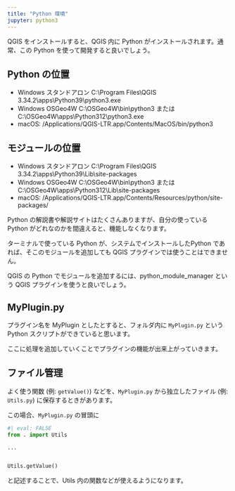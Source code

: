 ```yaml
---
title: "Python 環境"
jupyter: python3
---
```


QGIS をインストールすると、QGIS 内に Python がインストールされます。通常、この Python を使って開発すると良いでしょう。

## Python の位置 {#sec-python-folder}

- Windows スタンドアロン C:\\Program Files\\QGIS 3.34.2\\apps\\Python39\\python3.exe 
- Windows OSGeo4W C:\\OSGeo4W\\bin\\python3 または C:\\OSGeo4W\\apps\\Python312\\python3.exe 
- macOS: /Applications/QGIS-LTR.app/Contents/MacOS/bin/python3

## モジュールの位置

- Windows スタンドアロン C:\\Program Files\\QGIS 3.34.2\\apps\\Python39\\Lib\\site-packages
- Windows OSGeo4W C:\\OSGeo4W\\bin\\python3 または C:\\OSGeo4W\\apps\\Python312\\Lib\\site-packages
- macOS:  /Applications/QGIS-LTR.app/Contents/Resources/python/site-packages/

Python の解説書や解説サイトはたくさんありますが、自分の使っている Python がどれなのかを間違えると、機能しなくなります。

ターミナルで使っている Python が、システムでインストールしたPython であれば、そこのモジュールを追加しても QGIS プラグインでは使うことはできません。

QGIS の Python でモジュールを追加するには、python_module_manager という QGIS プラグインを使うと良いでしょう。

## MyPlugin.py

プラグイン名を MyPlugin としたとすると、フォルダ内に `MyPlugin.py` という Python スクリプトができていると思います。

ここに処理を追加していくことでプラグインの機能が出来上がっていきます。

## ファイル管理

よく使う関数 (例: `getValue()`) などを、`MyPlugin.py` から独立したファイル (例: `Utils.py`) に保存するときがあります。

この場合、`MyPlugin.py` の冒頭に

```python
#| eval: FALSE
from . import Utils

...


Utils.getValue()
```

と記述することで、Utils 内の関数などが使えるようになります。


